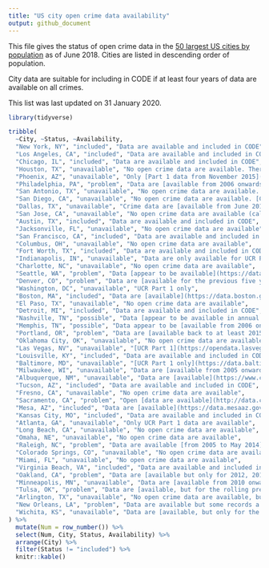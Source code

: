 ```yaml
---
title: "US city open crime data availability"
output: github_document
---
```


This file gives the status of open crime data in the [50 largest US cities by
population](https://en.wikipedia.org/wiki/List_of_United_States_cities_by_population) 
as of June 2018. Cities are listed in descending order of population.

City data are suitable for including in CODE if at least four years of data
are available on all crimes.

This list was last updated on 31 January 2020.

```r
library(tidyverse)
```


```r
tribble(
  ~City, ~Status, ~Availability,
  "New York, NY", "included", "Data are available and included in CODE",
  "Los Angeles, CA", "included", "Data are available and included in CODE",
  "Chicago, IL", "included", "Data are available and included in CODE",
  "Houston, TX", "unavailable", "No open crime data are available. There is a recent incidents dataset but it only covers calls for service over the past month",
  "Phoenix, AZ", "unavailable", "Only [Part 1 data from November 2015](https://phoenixopendata.com/dataset/crime-data) are available",
  "Philadelphia, PA", "problem", "Data are [available from 2006 onwards](https://www.opendataphilly.org/dataset/crime-incidents) and appear to include [a code that can be used to match crime types](http://metadata.phila.gov/#home/datasetdetails/5543868920583086178c4f8e/representationdetails/570e7621c03327dc14f4b68d/). However, there is only a dispatch time and no offence time",
  "San Antonio, TX", "unavailable", "No open crime data are available. There is a [San Antonio PD Open Data Initiative](http://www.sanantonio.gov/SAPD/SAPD-Open-Data-Initiative), but it only relates to officer data (e.g. use of force)",
  "San Diego, CA", "unavailable", "No open crime data are available. [CFS data are available](https://data.sandiego.gov/datasets/police-calls-for-service/), but aren't translatable to crimes",
  "Dallas, TX", "unavailable", "Crime data are [available from June 2014 onwards](https://www.dallasopendata.com/Public-Safety/Police-Incidents/tbnj-w5hb) and appear to include categories that could be matched to the CODE categories but exclude all incidents involving juveniles",
  "San Jose, CA", "unavailable", "No open crime data are available (calls for service are available)",
  "Austin, TX", "included", "Data are available and included in CODE",
  "Jacksonville, FL", "unavailable", "No open crime data are available",
  "San Francisco, CA", "included", "Data are available and included in CODE",
  "Columbus, OH", "unavailable", "No open crime data are available",
  "Fort Worth, TX", "included", "Data are available and included in CODE",
  "Indianapolis, IN", "unavailable", "Data are only available for UCR Part 1 crimes",
  "Charlotte, NC", "unavailable", "No open crime data are available",
  "Seattle, WA", "problem", "Data [appear to be available](https://data.seattle.gov/Public-Safety/Seattle-Police-Department-Police-Report-Incident/7ais-f98f) but don't have any spatial information",
  "Denver, CO", "problem", "Data are [available for the previous five years](https://www.denvergov.org/opendata/dataset/city-and-county-of-denver-crime). However, 'crimes which by their nature involve juveniles, or which the reports indicate involve juveniles as victims, suspects, or witnesses, are not reported at all.'",
  "Washington, DC", "unavailable", "UCR Part 1 only",
  "Boston, MA", "included", "Data are [available](https://data.boston.gov/dataset/crime-incident-reports-august-2015-to-date-source-new-system/resource/12cb3883-56f5-47de-afa5-3b1cf61b257b) and included in CODE",
  "El Paso, TX", "unavailable", "No open crime data are available",
  "Detroit, MI", "included", "Data are available and included in CODE",
  "Nashville, TN", "possible", "Data [appear to be available in annual files](https://data.nashville.gov/Police/Metro-Nashville-Police-Department-Incidents-2013-/hsz5-g34u) with NIBRS codes from 2013 onwards",
  "Memphis, TN", "possible", "Data appear to be [available from 2006 onwards](https://memphisinternal.data.socrata.com/Public-Safety/Memphis-Police-Department-Public-Safety-Incidents/ybsi-jur4) but will require manual categorisation and geocoding",
  "Portland, OR", "problem", "Data are [available back to at least 2015](https://www.portlandoregon.gov/police/71978) but are *slightly* difficult to download due to being run on Tableau Public. A substantial minority of cases have neither co-ordinates nor addresses. **This should be investigated further**.",
  "Oklahoma City, OK", "unavailable", "No open crime data are available",
  "Las Vegas, NV", "unavailable", "[UCR Part 1](https://opendata.lasvegasnevada.gov/API-Integration-/Las-Vegas-Metropolitan-Police-calls-for-service/mapc-ixca) only",
  "Louisville, KY", "included", "Data are available and included in CODE",
  "Baltimore, MD", "unavailable", "[UCR Part 1 only](https://data.baltimorecity.gov/Public-Safety/BPD-Part-1-Victim-Based-Crime-Data/wsfq-mvij)",
  "Milwaukee, WI", "unavailable", "Data are [available from 2005 onwards](https://data.milwaukee.gov/dataset/wibr/resource/87843297-a6fa-46d4-ba5d-cb342fb2d3bb) but only for UCR Part 1 crimes",
  "Albuquerque, NM", "unavailable", "Data are [available](https://www.cabq.gov/abq-data) but only for rolling 180 days.",
  "Tucson, AZ", "included", "Data are available and included in CODE",
  "Fresno, CA", "unavailable", "No open crime data are available",
  "Sacramento, CA", "problem", "Open [data are available](http://data.cityofsacramento.org/datasets?page=2&sort=name&t=Public%20Safety), but only for the most-recent two years and without addresses or co-ordinates",
  "Mesa, AZ", "included", "Data are [available](https://data.mesaaz.gov/Public-Safety/Police-Incidents/39rt-2rfj) and included in CODE",
  "Kansas City, MO", "included", "Data are available and included in CODE",
  "Atlanta, GA", "unavailable", "Only UCR Part 1 data are available",
  "Long Beach, CA", "unavailable", "No open crime data are available",
  "Omaha, NE", "unavailable", "No open crime data are available",
  "Raleigh, NC", "problem", "Data are available [from 2005 to May 2014](http://data-ral.opendata.arcgis.com/datasets/raleigh-police-incidents-srs?geometry=-78.67%2C35.78%2C-78.616%2C35.792) and [from June 2014 onwards](http://data-ral.opendata.arcgis.com/datasets/24c0b37fa9bb4e16ba8bcaa7e806c615_0) but there is no offense-date/time column, only reported date/time",
  "Colorado Springs, CO", "unavailable", "No open crime data are available",
  "Miami, FL", "unavailable", "No open crime data are available",
  "Virginia Beach, VA", "included", "Data are available and included in CODE",
  "Oakland, CA", "problem", "Data are [available but only for 2012, 2013 and 2015](https://data.oaklandnet.com/browse?category=Public+Safety&limitTo=datasets&sortBy=alpha&utf8=✓&page=2)",
  "Minneapolis, MN", "unavailable", "Data are [available from 2010 onwards](http://opendata.minneapolismn.gov/datasets?page=2&sort=name&t=public%20safety), but may refer only to UCR Part 1 crimes",
  "Tulsa, OK", "problem", "Data are [available, but for the rolling previous two years](http://gis-cityoftulsa.opendata.arcgis.com/search?tags=Public%20Safety)",
  "Arlington, TX", "unavailable", "No open crime data are available, but the open data portal says that a 'Public Safety' section is under construction",
  "New Orleans, LA", "problem", "Data are available but some records a duplicated many times, and the staff at the open data portal didn't know why",
  "Wichita, KS", "unavailable", "Data are [available, but only for the most recent 90 days](http://opendata.wichita.gov/datasets/wichita-crime-incidents/data)"
) %>% 
  mutate(Num = row_number()) %>% 
  select(Num, City, Status, Availability) %>% 
  arrange(City) %>% 
  filter(Status != "included") %>% 
  knitr::kable()
```




